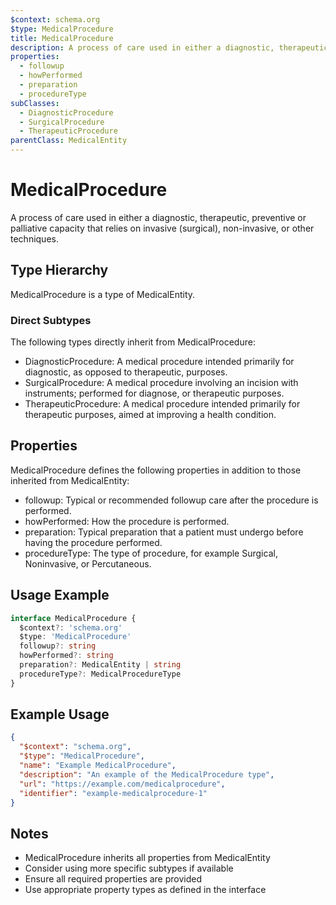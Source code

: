 ```yaml
---
$context: schema.org
$type: MedicalProcedure
title: MedicalProcedure
description: A process of care used in either a diagnostic, therapeutic, preventive or palliative capacity that relies on invasive (surgical), non-invasive, or other techniques.
properties:
  - followup
  - howPerformed
  - preparation
  - procedureType
subClasses:
  - DiagnosticProcedure
  - SurgicalProcedure
  - TherapeuticProcedure
parentClass: MedicalEntity
---
```


# MedicalProcedure

A process of care used in either a diagnostic, therapeutic, preventive or palliative capacity that relies on invasive (surgical), non-invasive, or other techniques.

## Type Hierarchy

MedicalProcedure is a type of MedicalEntity.

### Direct Subtypes

The following types directly inherit from MedicalProcedure:

- DiagnosticProcedure: A medical procedure intended primarily for diagnostic, as opposed to therapeutic, purposes.
- SurgicalProcedure: A medical procedure involving an incision with instruments; performed for diagnose, or therapeutic purposes.
- TherapeuticProcedure: A medical procedure intended primarily for therapeutic purposes, aimed at improving a health condition.

## Properties

MedicalProcedure defines the following properties in addition to those inherited from MedicalEntity:

- followup: Typical or recommended followup care after the procedure is performed.
- howPerformed: How the procedure is performed.
- preparation: Typical preparation that a patient must undergo before having the procedure performed.
- procedureType: The type of procedure, for example Surgical, Noninvasive, or Percutaneous.

## Usage Example

```typescript
interface MedicalProcedure {
  $context?: 'schema.org'
  $type: 'MedicalProcedure'
  followup?: string
  howPerformed?: string
  preparation?: MedicalEntity | string
  procedureType?: MedicalProcedureType
}
```

## Example Usage

```json
{
  "$context": "schema.org",
  "$type": "MedicalProcedure",
  "name": "Example MedicalProcedure",
  "description": "An example of the MedicalProcedure type",
  "url": "https://example.com/medicalprocedure",
  "identifier": "example-medicalprocedure-1"
}
```

## Notes

- MedicalProcedure inherits all properties from MedicalEntity
- Consider using more specific subtypes if available
- Ensure all required properties are provided
- Use appropriate property types as defined in the interface
